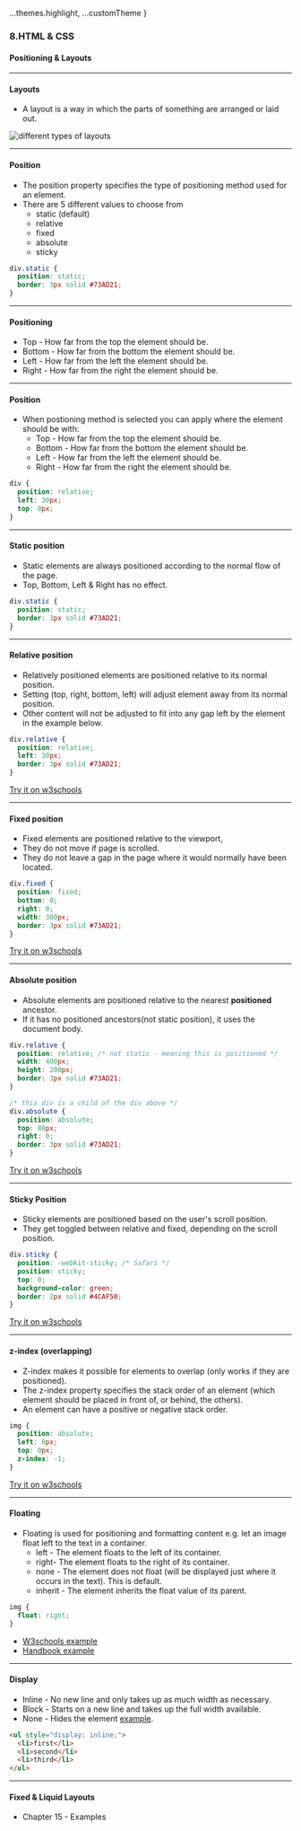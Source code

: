 
  ...themes.highlight,
  ...customTheme
}



### 8.HTML & CSS
#### Positioning & Layouts


---

#### Layouts

* A layout is a way in which the parts of something are arranged or laid out.

<img src={img1} alt="different types of layouts"/>


---

####  Position

* The position property specifies the type of positioning method used for an element.
* There are 5 different values to choose from
  * static (default)
  * relative
  * fixed
  * absolute
  * sticky

```CSS
div.static {
  position: static;
  border: 3px solid #73AD21;
}
```



---

#### Positioning

* Top - How far from the top the element should be.
* Bottom - How far from the bottom the element should be.
* Left - How far from the left the element should be.
* Right - How far from the right the element should be.



---

####  Position

* When postioning method is selected you can apply where the element should be with:
  * Top - How far from the top the element should be.
  * Bottom - How far from the bottom the element should be.
  * Left - How far from the left the element should be.
  * Right - How far from the right the element should be.

```CSS
div {
  position: relative;
  left: 30px;
  top: 0px;
}
```
  


---

####  Static position
* Static elements are always positioned according to the normal flow of the page.
* Top, Bottom, Left & Right has no effect.

```CSS
div.static {
  position: static;
  border: 3px solid #73AD21;
}
```



---

####  Relative position

* Relatively positioned elements are positioned relative to its normal position.
* Setting (top, right, bottom, left) will adjust element away from its normal position.
* Other content will not be adjusted to fit into any gap left by the element in the example below.

```CSS
div.relative {
  position: relative;
  left: 30px;
  border: 3px solid #73AD21;
}
```
[Try it on w3schools](https://www.w3schools.com/css/tryit.asp?filename=trycss_position_relative)



---

####  Fixed position

* Fixed elements are positioned relative to the viewport,
* They do not move if page is scrolled.
* They do not leave a gap in the page where it would normally have been located.

```CSS
div.fixed {
  position: fixed;
  bottom: 0;
  right: 0;
  width: 300px;
  border: 3px solid #73AD21;
}
```
[Try it on w3schools](https://www.w3schools.com/css/tryit.asp?filename=trycss_position_fixed)



---

####  Absolute position

* Absolute elements are positioned relative to the nearest **positioned** ancestor.
* If it has no positioned ancestors(not static position), it uses the document body.

```CSS
div.relative {
  position: relative; /* not static - meaning this is positioned */
  width: 400px;
  height: 200px;
  border: 3px solid #73AD21;
}

/* this div is a child of the div above */
div.absolute {
  position: absolute;
  top: 80px;
  right: 0;
  border: 3px solid #73AD21;
}
```
[Try it on w3schools](https://www.w3schools.com/css/tryit.asp?filename=trycss_position_absolute)



---

####  Sticky Position
* Sticky elements are positioned based on the user's scroll position.
* They get toggled between relative and fixed, depending on the scroll position.

```CSS
div.sticky {
  position: -webkit-sticky; /* Safari */
  position: sticky;
  top: 0;
  background-color: green;
  border: 2px solid #4CAF50;
}
```
[Try it on w3schools](https://www.w3schools.com/css/tryit.asp?filename=trycss_position_sticky)



---

####  z-index (overlapping)

* Z-index makes it possible for elements to overlap (only works if they are positioned).
* The z-index property specifies the stack order of an element (which element should be placed in front of, or behind, the others).
* An element can have a positive or negative stack order.

```CSS
img {
  position: absolute;
  left: 0px;
  top: 0px;
  z-index: -1;
}
```
[Try it on w3schools](https://www.w3schools.com/css/tryit.asp?filename=trycss_zindex)



---

####  Floating

* Floating is used for positioning and formatting content e.g. let an image float left to the text in a container.
  * left - The element floats to the left of its container.
  * right- The element floats to the right of its container.
  * none - The element does not float (will be displayed just where it occurs in the text). This is default.
  * inherit - The element inherits the float value of its parent.

```CSS
img {
  float: right;
}
```

* [W3schools example](https://www.w3schools.com/css/tryit.asp?filename=trycss_layout_float)
* [Handbook example](http://htmlandcssbook.com/code-samples/chapter-15/float.html)



---

####  Display

* Inline - No new line and only takes up as much width as necessary.
* Block - Starts on a new line and takes up the full width available.
* None - Hides the element [example](https://www.w3schools.com/css/tryit.asp?filename=trycss_display_none).

```HTML
<ul style="display: inline;">
  <li>first</li>
  <li>second</li>
  <li>third</li>
</ul>
```



---

#### Fixed & Liquid Layouts

* Chapter 15 - Examples